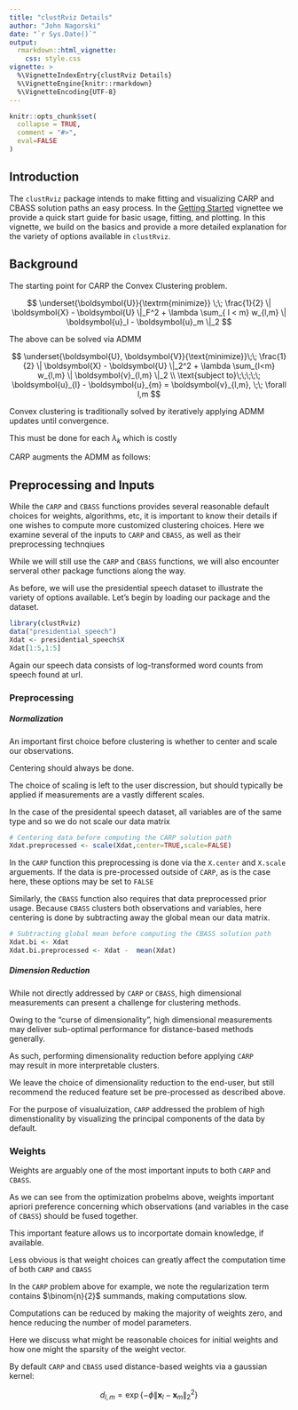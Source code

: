 ```yaml
---
title: "clustRviz Details"
author: "John Nagorski"
date: "`r Sys.Date()`"
output: 
  rmarkdown::html_vignette:
    css: style.css
vignette: >
  %\VignetteIndexEntry{clustRviz Details}
  %\VignetteEngine{knitr::rmarkdown}
  %\VignetteEncoding{UTF-8}
---
```


```r
knitr::opts_chunk$set(
  collapse = TRUE,
  comment = "#>",
  eval=FALSE
)
```

\renewcommand{\vec}[1]{\boldsymbol{#1}}
## Introduction

The `clustRviz` package intends to make fitting and visualizing CARP and CBASS 
solution paths an easy process. In the [Getting Started](Getting_Started.html) 
vignettee we provide a quick start guide for basic usage, fitting, 
and plotting. In this vignette, we build on the basics and provide a more 
detailed explanation for the variety of options available in `clustRviz`.



## Background

The starting point for CARP the Convex Clustering problem. 


$$
\underset{\vec U}{\textrm{minimize}} \;\;
\frac{1}{2} \| \vec X - \vec U \|_F^2 + 
\lambda \sum_{ l < m} 
w_{l,m} \| \vec u_l - \vec u_m \|_2
$$

The above can be solved via ADMM

$$
\underset{\vec U, \vec V}{\text{minimize}}\;\;
\frac{1}{2} \| \vec X - \vec U \|_2^2  +  \lambda \sum_{l<m} w_{l,m} \|  \vec v_{l,m} \|_2 \\
\text{subject to}\;\;\;\;\;
\vec u_{l} - \vec u_{m} = \vec v_{l,m}, \;\; \forall l,m
$$

Convex clustering is traditionally solved by iteratively applying ADMM updates until convergence.

This must be done for each $\lambda_k$ which is costly

CARP augments the ADMM as follows:


## Preprocessing and Inputs

While the `CARP` and `CBASS` functions provides several reasonable default choices for weights, algorithms, etc, it
is important to know their details if one wishes to compute more customized clustering choices.
Here we examine several of the inputs to `CARP` and `CBASS`, as well as their preprocessing technqiues 

While we will still use the `CARP` and `CBASS` functions, we will also encounter serveral other
package functions along the way.

As before, we will use the presidential speech dataset to illustrate 
the variety of options available. Let's begin by loading our
package and the dataset.

```r
library(clustRviz)
data("presidential_speech")
Xdat <- presidential_speech$X
Xdat[1:5,1:5]
```

Again our speech data consists of log-transformed word counts from speech found at url.

### Preprocessing 

##### Normalization
An important first choice before clustering is whether to center and scale our observations.

Centering should always be done.

The choice of scaling is left to the user discression, but should typically be applied 
if measurements are a vastly different scales.

In the case of the presidental speech dataset, all variables are of the same type and 
so we do not scale our data matrix

```r
# Centering data before computing the CARP solution path
Xdat.preprocessed <- scale(Xdat,center=TRUE,scale=FALSE)
```

In the `CARP` function this preprocessing is done via the `X.center` and `X.scale`
arguements.
If the data is pre-processed outside of `CARP`, as is the case here, these options
may be set to `FALSE`

Similarly, the `CBASS` function also requires that data preprocessed prior usage.
Because `CBASS` clusters both observations and variables, here centering is done 
by subtracting away the global mean our data matrix.

```r
# Subtracting global mean before computing the CBASS solution path
Xdat.bi <- Xdat
Xdat.bi.preprocessed <- Xdat -  mean(Xdat)
```

##### Dimension Reduction

While not directly addressed by `CARP` or `CBASS`, high dimensional 
measurements can present a challenge for clustering methods.

Owing to the "curse of dimensionality", high dimensional measurements 
may deliver sub-optimal performance for distance-based methods generally.

As such, performing dimensionality reduction before applying `CARP`  
may result in more interpretable clusters.

We leave the choice of dimensionality reduction to the end-user, 
but still recommend the reduced feature set be pre-processed 
as described above.

For the purpose of visualuization, `CARP` addressed the problem 
of high dimenstionality by visualizing the principal components 
of the data by default.


### Weights

Weights are arguably one of the most important inputs to both `CARP` and `CBASS`.

As we can see from the optimization probelms above, weights important apriori 
preference concerning which observations (and variables in the case of `CBASS`)
should be fused together.

This important feature allows us to incorportate domain knowledge, if available.

Less obvious is that weight choices can greatly affect the computation time 
of both `CARP` and `CBASS`

In the `CARP` problem above for example, we note the regularization term 
contains $\binom{n}{2}$ summands, making computations slow.

Computations can be reduced by making the majority of weights zero, and hence 
reducing the number of model parameters.

Here we discuss what might be reasonable choices for initial weights and 
how one might the sparsity of the weight vector.

By default `CARP` and `CBASS` used distance-based weights via a gaussian kernel:

$$
d_{l,m}  = \exp\{ -\phi \|\vec x_l - \vec x_m \|^2_2 \}
$$







